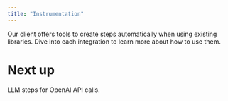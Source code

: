 ```yaml
---
title: "Instrumentation"
---
```


Our client offers tools to create steps automatically when using existing libraries. Dive into each integration to learn more about how to use them.

# Next up

<CardGroup cols={2}>
  <Card title="OpenAI" icon="link" href="/instrumentation/openai">
    LLM steps for OpenAI API calls.
  </Card>
</CardGroup>
